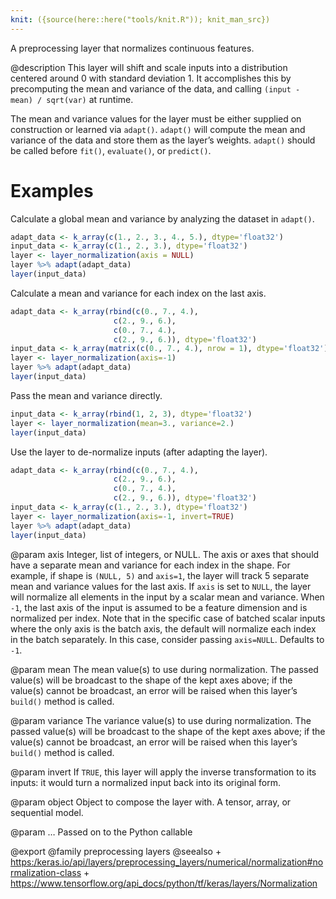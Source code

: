 ```yaml
---
knit: ({source(here::here("tools/knit.R")); knit_man_src})
---
```

A preprocessing layer that normalizes continuous features.

@description
This layer will shift and scale inputs into a distribution centered around
0 with standard deviation 1. It accomplishes this by precomputing the mean
and variance of the data, and calling `(input - mean) / sqrt(var)` at
runtime.

The mean and variance values for the layer must be either supplied on
construction or learned via `adapt()`. `adapt()` will compute the mean and
variance of the data and store them as the layer's weights. `adapt()` should
be called before `fit()`, `evaluate()`, or `predict()`.

# Examples
Calculate a global mean and variance by analyzing the dataset in `adapt()`.

```r
adapt_data <- k_array(c(1., 2., 3., 4., 5.), dtype='float32')
input_data <- k_array(c(1., 2., 3.), dtype='float32')
layer <- layer_normalization(axis = NULL)
layer %>% adapt(adapt_data)
layer(input_data)
```

Calculate a mean and variance for each index on the last axis.

```r
adapt_data <- k_array(rbind(c(0., 7., 4.),
                       c(2., 9., 6.),
                       c(0., 7., 4.),
                       c(2., 9., 6.)), dtype='float32')
input_data <- k_array(matrix(c(0., 7., 4.), nrow = 1), dtype='float32')
layer <- layer_normalization(axis=-1)
layer %>% adapt(adapt_data)
layer(input_data)
```

Pass the mean and variance directly.

```r
input_data <- k_array(rbind(1, 2, 3), dtype='float32')
layer <- layer_normalization(mean=3., variance=2.)
layer(input_data)
```

Use the layer to de-normalize inputs (after adapting the layer).

```r
adapt_data <- k_array(rbind(c(0., 7., 4.),
                       c(2., 9., 6.),
                       c(0., 7., 4.),
                       c(2., 9., 6.)), dtype='float32')
input_data <- k_array(c(1., 2., 3.), dtype='float32')
layer <- layer_normalization(axis=-1, invert=TRUE)
layer %>% adapt(adapt_data)
layer(input_data)
```

@param axis
Integer, list of integers, or NULL. The axis or axes that should
have a separate mean and variance for each index in the shape.
For example, if shape is `(NULL, 5)` and `axis=1`, the layer will
track 5 separate mean and variance values for the last axis.
If `axis` is set to `NULL`, the layer will normalize
all elements in the input by a scalar mean and variance.
When `-1`, the last axis of the input is assumed to be a
feature dimension and is normalized per index.
Note that in the specific case of batched scalar inputs where
the only axis is the batch axis, the default will normalize
each index in the batch separately.
In this case, consider passing `axis=NULL`. Defaults to `-1`.

@param mean
The mean value(s) to use during normalization. The passed value(s)
will be broadcast to the shape of the kept axes above;
if the value(s) cannot be broadcast, an error will be raised when
this layer's `build()` method is called.

@param variance
The variance value(s) to use during normalization. The passed
value(s) will be broadcast to the shape of the kept axes above;
if the value(s) cannot be broadcast, an error will be raised when
this layer's `build()` method is called.

@param invert
If `TRUE`, this layer will apply the inverse transformation
to its inputs: it would turn a normalized input back into its
original form.

@param object
Object to compose the layer with. A tensor, array, or sequential model.

@param ...
Passed on to the Python callable

@export
@family preprocessing layers
@seealso
+ <https:/keras.io/api/layers/preprocessing_layers/numerical/normalization#normalization-class>
+ <https://www.tensorflow.org/api_docs/python/tf/keras/layers/Normalization>

